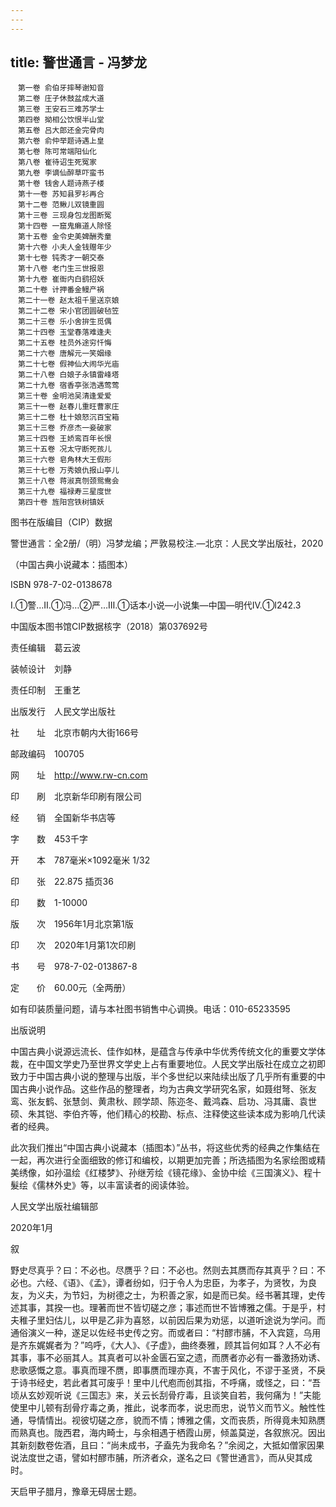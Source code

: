 ```yaml
---
---
---
```

title: 警世通言 - 冯梦龙
---


```
　第一卷 俞伯牙摔琴谢知音
　第二卷 庄子休鼓盆成大道
　第三卷 王安石三难苏学士
　第四卷 拗相公饮恨半山堂
　第五卷 吕大郎还金完骨肉
　第六卷 俞仲举题诗遇上皇
　第七卷 陈可常端阳仙化
　第八卷 崔待诏生死冤家
　第九卷 李谪仙醉草吓蛮书
　第十卷 钱舍人题诗燕子楼
　第十一卷 苏知县罗衫再合
　第十二卷 范鳅儿双镜重圆
　第十三卷 三现身包龙图断冤
　第十四卷 一窟鬼癞道人除怪
　第十五卷 金令史美婢酬秀童
　第十六卷 小夫人金钱赠年少
　第十七卷 钝秀才一朝交泰
　第十八卷 老门生三世报恩
　第十九卷 崔衙内白鹞招妖
　第二十卷 计押番金鳗产祸
　第二十一卷 赵太祖千里送京娘
　第二十二卷 宋小官团圆破毡笠
　第二十三卷 乐小舍拚生觅偶
　第二十四卷 玉堂春落难逢夫
　第二十五卷 桂员外途穷忏悔
　第二十六卷 唐解元一笑姻缘
　第二十七卷 假神仙大闹华光庙
　第二十八卷 白娘子永镇雷峰塔
　第二十九卷 宿香亭张浩遇莺莺
　第三十卷 金明池吴清逢爱爱
　第三十一卷 赵春儿重旺曹家庄
　第三十二卷 杜十娘怒沉百宝箱
　第三十三卷 乔彦杰一妾破家
　第三十四卷 王娇鸾百年长恨
　第三十五卷 况太守断死孩儿
　第三十六卷 皂角林大王假形
　第三十七卷 万秀娘仇报山亭儿
　第三十八卷 蒋淑真刎颈鸳鸯会
　第三十九卷 福禄寿三星度世
　第四十卷 旌阳宫铁树镇妖
```


图书在版编目（CIP）数据

警世通言：全2册/（明）冯梦龙编；严敦易校注.—北京：人民文学出版社，2020

（中国古典小说藏本：插图本）

ISBN 978-7-02-0138678

Ⅰ.①警…Ⅱ.①冯…②严…Ⅲ.①话本小说—小说集—中国—明代Ⅳ.①I242.3

中国版本图书馆CIP数据核字（2018）第037692号

责任编辑　葛云波

装帧设计　刘静

责任印制　王重艺

出版发行　人民文学出版社

社　　址　北京市朝内大街166号

邮政编码　100705

网　　址　http://www.rw-cn.com

印　　刷　北京新华印刷有限公司

经　　销　全国新华书店等

字　　数　453千字

开　　本　787毫米×1092毫米 1/32

印　　张　22.875 插页36

印　　数　1-10000

版　　次　1956年1月北京第1版

印　　次　2020年1月第1次印刷

书　　号　978-7-02-013867-8

定　　价　60.00元（全两册）

如有印装质量问题，请与本社图书销售中心调换。电话：010-65233595





出版说明


中国古典小说源远流长、佳作如林，是蕴含与传承中华优秀传统文化的重要文学体裁，在中国文学史乃至世界文学史上占有重要地位。人民文学出版社在成立之初即致力于中国古典小说的整理与出版，半个多世纪以来陆续出版了几乎所有重要的中国古典小说作品。这些作品的整理者，均为古典文学研究名家，如聂绀弩、张友鸾、张友鹤、张慧剑、黄肃秋、顾学颉、陈迩冬、戴鸿森、启功、冯其庸、袁世硕、朱其铠、李伯齐等，他们精心的校勘、标点、注释使这些读本成为影响几代读者的经典。

此次我们推出“中国古典小说藏本（插图本）”丛书，将这些优秀的经典之作集结在一起，再次进行全面细致的修订和编校，以期更加完善；所选插图为名家绘图或精美绣像，如孙温绘《红楼梦》、孙继芳绘《镜花缘》、金协中绘《三国演义》、程十髮绘《儒林外史》等，以丰富读者的阅读体验。

人民文学出版社编辑部

2020年1月






叙


野史尽真乎？曰：不必也。尽赝乎？曰：不必也。然则去其赝而存其真乎？曰：不必也。六经、《语》、《孟》，谭者纷如，归于令人为忠臣，为孝子，为贤牧，为良友，为义夫，为节妇，为树德之士，为积善之家，如是而已矣。经书著其理，史传述其事，其揆一也。理著而世不皆切磋之彦；事述而世不皆博雅之儒。于是乎，村夫稚子里妇估儿，以甲是乙非为喜怒，以前因后果为劝惩，以道听途说为学问。而通俗演义一种，遂足以佐经书史传之穷。而或者曰：“村醪市脯，不入宾筵，乌用是齐东娓娓者为？”呜呼，《大人》、《子虚》，曲终奏雅，顾其旨何如耳？人不必有其事，事不必丽其人。其真者可以补金匮石室之遗，而赝者亦必有一番激扬劝诱、悲歌感慨之意。事真而理不赝，即事赝而理亦真，不害于风化，不谬于圣贤，不戾于诗书经史，若此者其可废乎！里中儿代庖而创其指，不呼痛，或怪之，曰：“吾顷从玄妙观听说《三国志》来，关云长刮骨疗毒，且谈笑自若，我何痛为！”夫能使里中儿顿有刮骨疗毒之勇，推此，说孝而孝，说忠而忠，说节义而节义。触性性通，导情情出。视彼切磋之彦，貌而不情；博雅之儒，文而丧质，所得竟未知熟赝而熟真也。陇西君，海内畸士，与余相遇于栖霞山房，倾盖莫逆，各叙旅况。因出其新刻数卷佐酒，且曰：“尚未成书，子盍先为我命名？”余阅之，大抵如僧家因果说法度世之语，譬如村醪市脯，所济者众，遂名之曰《警世通言》，而从臾其成时。

天启甲子腊月，豫章无碍居士题。